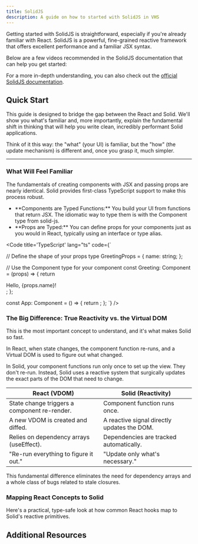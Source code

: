 ```yaml
---
title: SolidJS
description: A guide on how to started with SolidJS in VHS
---
```


Getting started with SolidJS is straightforward, especially if you're already familiar with React. SolidJS is a powerful, fine-grained reactive framework that offers excellent performance and a familiar JSX syntax.

Below are a few videos recommended in the SolidJS documentation that can help you get started:



<VideoPlayer link="https://www.youtube.com/watch?v=hw3Bx5vxKl0" />

<VideoPlayer link="https://www.youtube.com/watch?v=cELFZQAMdhQ" />

For a more in-depth understanding, you can also check out the <a href="https://www.solidjs.com/guides/getting-started">official SolidJS documentation</a>.

## Quick Start

This guide is designed to bridge the gap between the React and Solid. We'll show you what's familiar and, more importantly, explain the fundamental shift in thinking that will help you write clean, incredibly performant Solid applications. 

Think of it this way: the "what" (your UI) is familiar, but the "how" (the update mechanism) is different and, once you grasp it, much simpler.

---

### What Will Feel Familiar

The fundamentals of creating components with JSX and passing props are nearly identical. Solid provides first-class TypeScript support to make this process robust.
<ul class="list-disc pl-8">
  <li>**Components are Typed Functions:** You build your UI from functions that return JSX. The idiomatic way to type them is with the Component type from solid-js.</li>
  <li>**Props are Typed:** You can define props for your components just as you would in React, typically using an interface or type alias.</li>
</ul>


<Code title='TypeScript' lang="ts" code={`

// Define the shape of your props
type GreetingProps = {
    name: string;
};

// Use the Component<T> type for your component
const Greeting: Component<GreetingProps> = (props) => {
    return <div>Hello, {props.name}!</div>;
};

const App: Component = () => {
    return <Greeting name="Solid Developer" />;
};
`} />

### The Big Difference: True Reactivity vs. the Virtual DOM

This is the most important concept to understand, and it's what makes Solid so fast.

In React, when state changes, the component function re-runs, and a Virtual DOM is used to figure out what changed.

In Solid, your component functions run only once to set up the view. They don't re-run. Instead, Solid uses a reactive system that surgically updates the exact parts of the DOM that need to change.

<table class="bg-[var(--code-background)] rounded-md">
    <thead>
        <tr>
            <th>React (VDOM)</th>
            <th>Solid (Reactivity)</th>
        </tr>
    </thead>
    <tbody>
        <tr>
            <td>State change triggers a component re-render.</td>
            <td>Component function runs once.</td>
        </tr>
        <tr>
            <td>A new VDOM is created and diffed.</td>
            <td>A reactive signal directly updates the DOM.</td>
        </tr>
        <tr>
            <td>Relies on dependency arrays (useEffect).</td>
            <td>Dependencies are tracked automatically.</td>
        </tr>
        <tr>
            <td>"Re-run everything to figure it out."</td>
            <td>"Update only what's necessary."</td>
        </tr>
    </tbody>
</table>

This fundamental difference eliminates the need for dependency arrays and a whole class of bugs related to stale closures.

### Mapping React Concepts to Solid

Here's a practical, type-safe look at how common React hooks map to Solid's reactive primitives.

## Additional Resources


<LinkCard title="SolidJS Documentation" href="https://www.solidjs.com/docs" />
<LinkCard title="SolidJS GitHub" href="https://github.com/solidjs/solid" />
<LinkCard title="SolidJS Discord Community" href="https://discord.com/invite/solidjs" />